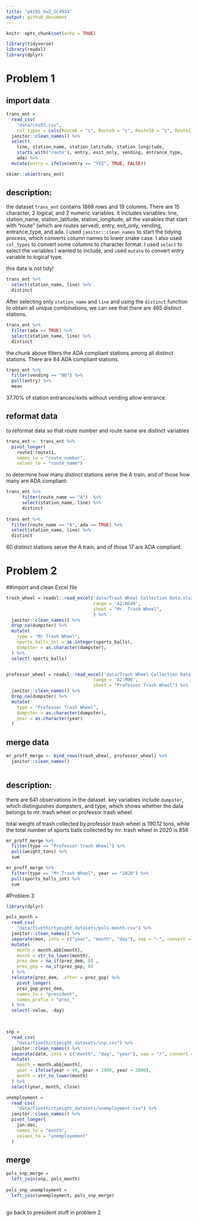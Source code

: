 ```yaml
---
title: "p8105_hw2_SC4934"
output: github_document
---
```


```r
knitr::opts_chunk$set(echo = TRUE)
```

```r
library(tidyverse)
library(readxl)
library(dplyr)
```



# Problem 1

## import data

```r
trans_ent = 
  read_csv(
    "data/chs03.csv",
    col_types = cols(Route8 = "c", Route9 = "c", Route10 = "c", Route11 = "c")) %>% 
  janitor::clean_names() %>% 
  select(
    line, station_name, station_latitude, station_longitude, 
    starts_with("route"), entry, exit_only, vending, entrance_type, 
    ada) %>% 
  mutate(entry = ifelse(entry == "YES", TRUE, FALSE))
```


```r
skimr::skim(trans_ent)
```

## description: 
the dataset `trans_ent` contains 1868 rows and 19 columns. There are 15 character, 2 logical, and 2 numeric variables. 
it includes variables: line, station_name, station_latitude, station_longitude, all the vairables that start with 
"route" (which are routes served), entry, exit_only, vending, entrance_type, and ada. 
I used `janitor::clean_names` to start the tidying process, which converts column names to lower snake case. I also used `col_types` to convert some columns to character format. I used `select` to select the variables I wanted to include, and used `mutate` to convert entry variable to logical type. 

this data is not tidy!


```r
trans_ent %>% 
  select(station_name, line) %>% 
  distinct
```

After selecting only `station_name` and `line` and using the `distinct` function to obtain all unique combinations, we can see that there are 465 distinct stations.


```r
trans_ent %>% 
  filter(ada == TRUE) %>% 
  select(station_name, line) %>% 
  distinct
```

the chunk above filters the ADA compliant stations among all distinct stations. 
There are 84 ADA compliant stations. 


```r
trans_ent %>% 
  filter(vending == "NO") %>% 
  pull(entry) %>% 
  mean
```

37.70% of station entrances/exits without vending allow entrance. 


## reformat data 

to reformat data so that route number and route name are distinct variables

```r
trans_ent <- trans_ent %>% 
  pivot_longer(
    route1:route11,
    names_to = "route_number",
    values_to = "route_name")
```


to determine how many distinct stations serve the A train, and of those how many are ADA compliant: 

```r
trans_ent %>% 
      filter(route_name == "A")  %>% 
      select(station_name, line) %>% 
      distinct
  
trans_ent %>% 
  filter(route_name == "A", ada == TRUE) %>% 
  select(station_name, line) %>% 
  distinct

```

60 distinct stations serve the A train, and of those 17 are ADA compliant. 



# Problem 2

##import and clean Excel file

```r
trash_wheel = readxl::read_excel('data/Trash Wheel Collection Data.xlsx',
                                 range = 'A2:N549',
                                 sheet = "Mr. Trash Wheel",
                                 ) %>% 
  janitor::clean_names() %>% 
  drop_na(dumpster) %>% 
  mutate(
    type = "Mr Trash Wheel",
    sports_balls_int = as.integer(sports_balls),
    dumpster = as.character(dumpster),
  ) %>% 
  select(-sports_balls) 


professor_wheel = readxl::read_excel('data/Trash Wheel Collection Data.xlsx',
                                 range = 'A2:M96',
                                 sheet = "Professor Trash Wheel") %>% 
  janitor::clean_names() %>% 
  drop_na(dumpster) %>% 
  mutate(
    type = "Professor Trash Wheel",
    dumpster = as.character(dumpster),
    year = as.character(year)
  ) 

```



## merge data
```r
mr_proff_merge <- bind_rows(trash_wheel, professor_wheel) %>% 
  janitor::clean_names()
  
```


## description: 

there are 641 observations in the dataset. key variables include `dumpster`, which distinguishes dumpsters, and type, 
which shows whether the data belongs to mr. trash wheel or professor trash wheel. 




total weight of trash collected by professor trash wheel is 190.12 tons, while the total number of sports balls collected
by mr. trash wheel in 2020 is 856
```r
mr_proff_merge %>% 
  filter(type == "Professor Trash Wheel") %>% 
  pull(weight_tons) %>% 
  sum

mr_proff_merge %>% 
  filter(type == "Mr Trash Wheel", year == "2020") %>% 
  pull(sports_balls_int) %>% 
  sum

```



#Problem 3


```r
library(dplyr)

pols_month = 
  read_csv(
    "data/fivethirtyeight_datasets/pols-month.csv") %>% 
  janitor::clean_names() %>% 
  separate(mon, into = c("year", "month", "day"), sep = "-", convert = TRUE) %>% 
  mutate(
    month = month.abb[month],
    month = str_to_lower(month),
    prez_dem = na_if(prez_dem, 0) ,
    prez_gop = na_if(prez_gop, 0)
  ) %>% 
  relocate(prez_dem, .after = prez_gop) %>% 
    pivot_longer(
    prez_gop:prez_dem,
    names_to = "president",
    names_prefix = "prez_"
  ) %>% 
  select(-value, -day)
  


snp = 
  read_csv(
    "data/fivethirtyeight_datasets/snp.csv") %>% 
  janitor::clean_names() %>% 
  separate(date, into = c("month", "day", "year"), sep = "/", convert = TRUE) %>% 
  mutate(
    month = month.abb[month],
    year = ifelse(year > 49, year + 1900, year + 2000),
    month = str_to_lower(month)
  ) %>% 
  select(year, month, close)

unemployment = 
  read_csv(
    "data/fivethirtyeight_datasets/unemployment.csv") %>% 
  janitor::clean_names() %>%
  pivot_longer(
    jan:dec,
    names_to = "month",
    values_to = "unemployement"
  ) 


```


## merge

```r
pols_snp_merge =
  left_join(snp, pols_month)
  
pols_snp_unemployment = 
  left_join(unemployment, pols_snp_merge)
 
```






go back to president stuff in problem 2

